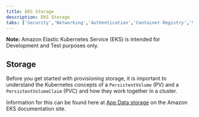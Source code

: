 ```yaml
---
title: EKS Storage
description: EKS Storage
tabs: ['Security','Networking','Authentication','Container Registry','Storage']
---
```

<InlineNotification kind="warning">

**Note:** Amazon Elastic Kubernetes Service (EKS) is intended for Development and Test purposes only.

</InlineNotification>

## Storage

Before you get started with provisioning storage, it is important to understand the Kubernetes concepts of a `PersistentVolume` (PV) and a `PersistentVolumeClaim` (PVC) and how they work together in a cluster.

Information for this can be found here at [App Data storage](https://docs.aws.amazon.com/eks/latest/userguide/storage.html) on the Amazon EKS documentation site.
